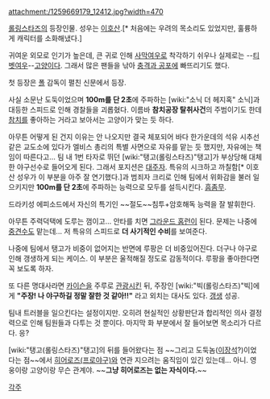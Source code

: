 attachment:/1259669179_12412.jpg?width=470

[[롤링스타즈]]의 등장인물. 성우는 [[이호산]].[* 처음에는 우려의 목소리도 있었지만, 훌륭하게 캐릭터를 소화해냈다.]

귀여운 외모로 인기가 높은데, 큰 귀로 인해 [[사막여우]]로 착각하기 쉬우나 실제로는 --[[티벳여우]]--[[고양이]]다.
그래서 많은 팬들을 낚아 [[충격과 공포]]에 빠뜨리기도 했다.
 
첫 등장은 [[폴]] 감독이 펼친 신문에서 등장. 

사실 소문난 도둑이었으며 '''100m를 단 2초'''에 주파하는 [wiki:"소닉 더 헤지혹" 소닉]과 대등한 스피드로 인해 경찰들을 괴롭혔다. 이름바 '''참치공장 탈취사건'''의 주범이기도 한데 [[참치]]를 좋아하는 거라고 보아서는 고양이가 맞는 듯 하다.

아무튼 어떻게 된 건지 이유는 안 나오지만 결국 체포되어 바다 한가운데의 석유 시추선같은 교도소에 있다가 엘비스 총리의 특별 사면으로 자유를 맡는 듯 했지만, 자유에는 책임이 따른다고... 팀 내 1번 타자로 뛰던 [wiki:"탱고(롤링스타즈)"탱고]가 부상당해 대체한 야구선수로 들어오게 된다. 그래서 포지션은 [[대주자]]. 특유의 시크하고 까칠함[* 이호산 성우가 이 부분을 아주 잘 연기했다.]과 범죄자 크리로 인해 팀에서 위화감을 불러 일으키지만 '''100m를 단 2초'''에 주파하는 능력으로 모두를 설득시킨다. [[흠좀무]].

드라키성 에피소드에서 자신의 특기인 ~~절도~~침투+암호해독 능력을 잘 발휘한다.

아무튼 주력덕택에 도루는 껌이고... 안타를 치면 [[그라운드 홈런]]이 된다. 문제는 나중에 [[중견수]]도 맡는데... 저 특유의 스피드로 '''더 사기적인 수비'''를 보여준다.

나중에 팀에서 탱고가 비중이 없어지는 반면에 루팡은 더 비중있어진다. 더구나 야구로 인해 갱생하게 되는 케이스. 이 부분은 울적해질 정도로 감동적이다. 루팡을 좋아한다면 꼭 보도록 하자.

또 다른 명대사라면 [[카이슨]]을 주루로 [[관광]]시킨 뒤, 주장인 [wiki:"빅(롤링스타즈)"빅]에게 '''"주장! 나 야구하길 정말 잘한 것 같아!!"''' 라고 외치는 대사도 있다. [[갱생]] 성공.

팀내 트러블을 일으킨다는 설정이지만. 오히려 현실적인 상황판단과 합리적인 의사 결정력으로 인해 팀원들과 다투는 것 뿐이다. 마지막 화 부분에서 잘 들어보면 목소리가 다르다. 응?
 
[wiki:"탱고(롤링스타즈)"탱고]의 뒤를 들어왔다는 점 ~~그리고 도둑놈([[이장석]]?)이었다는 점~~에서 [[히어로즈(프로야구)]]와 연관 지으려는 움직임이 있긴 있는데... 아니. 영웅이랑 고양이랑 무슨 관계야. ~~'''그냥 히어로즈는 없는 자식이다.'''~~

[[각주]]
